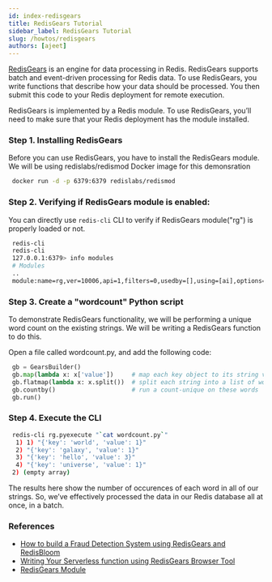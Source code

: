 ```yaml
---
id: index-redisgears
title: RedisGears Tutorial
sidebar_label: RedisGears Tutorial
slug: /howtos/redisgears
authors: [ajeet]
---
```



<Authors frontMatter={frontMatter} />

[RedisGears](https://redis.com/modules/redis-gears/) is an engine for data processing in Redis. RedisGears supports batch and event-driven processing for Redis data. To use RedisGears, you write functions that describe how your data should be processed. You then submit this code to your Redis deployment for remote execution.

RedisGears is implemented by a Redis module. To use RedisGears, you’ll need to make sure that your Redis deployment has the module installed.

### Step 1. Installing RedisGears

Before you can use RedisGears, you have to install the RedisGears module. We will be using redislabs/redismod Docker image for this demonsration

```bash
 docker run -d -p 6379:6379 redislabs/redismod
```

### Step 2. Verifying if RedisGears module is enabled:

You can directly use `redis-cli` CLI to verify if RedisGears module("rg") is properly loaded or not.

```bash
 redis-cli
 redis-cli
 127.0.0.1:6379> info modules
 # Modules
 ..
 module:name=rg,ver=10006,api=1,filters=0,usedby=[],using=[ai],options=[]
```

### Step 3. Create a "wordcount" Python script

To demonstrate RedisGears functionality, we will be performing a unique word count on the existing strings.
We will be writing a RedisGears function to do this.

Open a file called wordcount.py, and add the following code:

```python
 gb = GearsBuilder()
 gb.map(lambda x: x['value'])     # map each key object to its string value
 gb.flatmap(lambda x: x.split())  # split each string into a list of words
 gb.countby()                     # run a count-unique on these words
 gb.run()
```

### Step 4. Execute the CLI

```bash
 redis-cli rg.pyexecute "`cat wordcount.py`"
  1) 1) "{'key': 'world', 'value': 1}"
  2) "{'key': 'galaxy', 'value': 1}"
  3) "{'key': 'hello', 'value': 3}"
  4) "{'key': 'universe', 'value': 1}"
 2) (empty array)
```

The results here show the number of occurences of each word in all of our strings. So, we’ve effectively processed the data in our Redis database all at once, in a batch.

### References

- [How to build a Fraud Detection System using RedisGears and RedisBloom](/howtos/frauddetection)
- [Writing Your Serverless function using RedisGears Browser Tool](/explore/redisinsight/redisgears)
- [RedisGears Module](https://redis.com/modules/redis-gears/)
